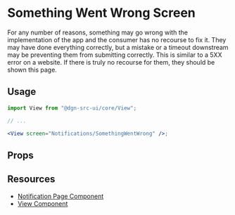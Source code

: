 
<Meta title="Something Went Wrong" component={SomethingWentWrong} />

# Something Went Wrong Screen

For any number of reasons, something may go wrong with the implementation of the app and the consumer has no recourse to fix it. They may have done everything correctly, but a mistake or a timeout downstream may be preventing them from submitting correctly. This is similar to a 5XX error on a website. If there is truly no recourse for them, they should be shown this page.

## Usage

```jsx
import View from "@dgn-src-ui/core/View";

// ...

<View screen="Notifications/SomethingWentWrong" />;
```

<PassingViewProps />

## Props

<Props of={SomethingWentWrong} />
<ViewInheritance />

## Resources

- [Notification Page Component](?path=/docs/components--notification-page)
- [View Component](?path=/docs/components-view--view-screen)
